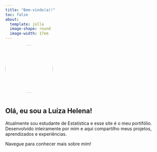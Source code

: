 ```yaml
---
title: "Bem-vindo(a)!"
toc: false
about: 
  template: jolla
  image-shape: round
  image-width: 17em
---
```


![](contorno-foto.png){width=150px style="border-radius: 50%; margin-bottom: 1rem;"}

<link href="https://fonts.googleapis.com/css2?family=Lato:wght@300;400;700&display=swap" rel="stylesheet">

<div class="lang pt">
## Olá, eu sou a Luíza Helena!

Atualmente sou estudante de Estatística e esse site é o meu portifólio. Desenvolvido inteiramente por mim e aqui compartilho meus projetos, aprendizados e experiências.

Navegue para conhecer mais sobre mim!
</div>

<div class="lang en" style="display:none;">
## Hi, I'm Luíza Helena!
I'm currently a Statistics student, and this website is my portfolio. Developed entirely by me, I share my projects, learnings and experiences here.
</div>

